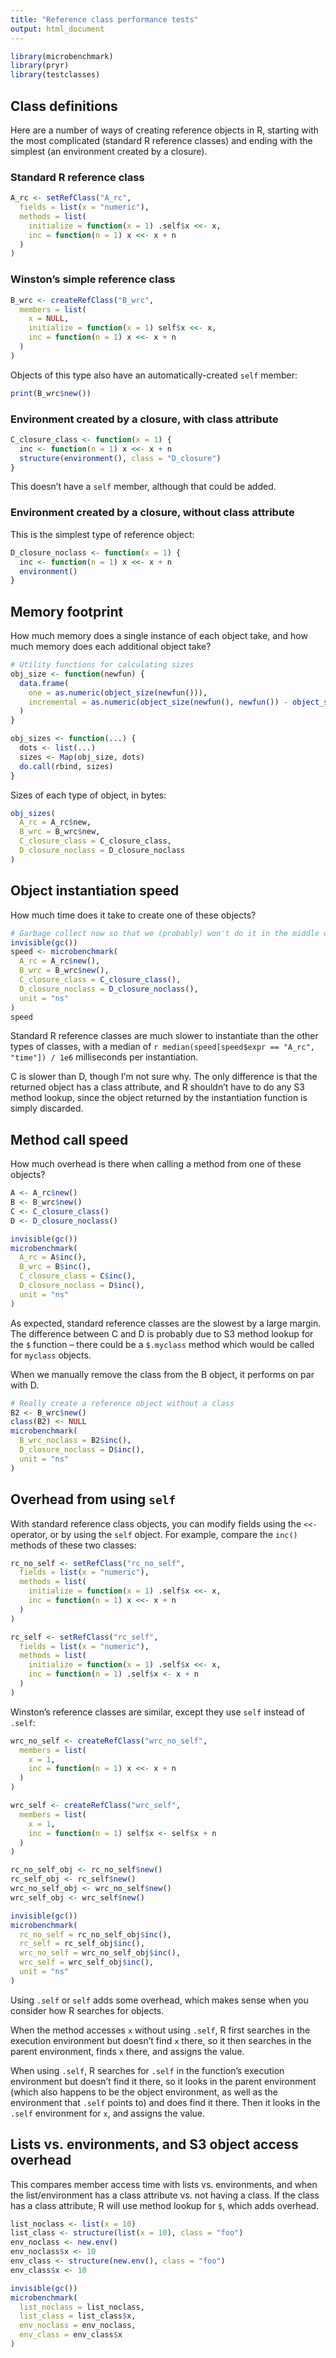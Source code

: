 ```yaml
---
title: "Reference class performance tests"
output: html_document
---
```


<!--
%\VignetteEngine{knitr}
%\VignetteIndexEntry{Reference class performance tests}
-->

```r
library(microbenchmark)
library(pryr)
library(testclasses)
```
## Class definitions

Here are a number of ways of creating reference objects in R, starting with the most complicated (standard R reference classes) and ending with the simplest (an environment created by a closure).

### Standard R reference class

```r
A_rc <- setRefClass("A_rc", 
  fields = list(x = "numeric"),
  methods = list(
    initialize = function(x = 1) .self$x <<- x,
    inc = function(n = 1) x <<- x + n
  )
)
```

### Winston's simple reference class

```r
B_wrc <- createRefClass("B_wrc",
  members = list(
    x = NULL,
    initialize = function(x = 1) self$x <<- x,
    inc = function(n = 1) x <<- x + n
  )
)
```

Objects of this type also have an automatically-created `self` member:

```r
print(B_wrc$new())
```

### Environment created by a closure, with class attribute

```r
C_closure_class <- function(x = 1) {
  inc <- function(n = 1) x <<- x + n
  structure(environment(), class = "D_closure")
}
```

This doesn't have a `self` member, although that could be added.

### Environment created by a closure, without class attribute

This is the simplest type of reference object:

```r
D_closure_noclass <- function(x = 1) {
  inc <- function(n = 1) x <<- x + n
  environment()
}
```


## Memory footprint

How much memory does a single instance of each object take, and how much memory does each additional object take?

```r
# Utility functions for calculating sizes
obj_size <- function(newfun) {
  data.frame(
    one = as.numeric(object_size(newfun())),
    incremental = as.numeric(object_size(newfun(), newfun()) - object_size(newfun()))
  )
}

obj_sizes <- function(...) {
  dots <- list(...)
  sizes <- Map(obj_size, dots)
  do.call(rbind, sizes)
}
```

Sizes of each type of object, in bytes:

```r
obj_sizes(
  A_rc = A_rc$new,
  B_wrc = B_wrc$new,
  C_closure_class = C_closure_class,
  D_closure_noclass = D_closure_noclass
)
```


## Object instantiation speed

How much time does it take to create one of these objects?

```r
# Garbage collect now so that we (probably) won't do it in the middle of a run
invisible(gc())
speed <- microbenchmark(
  A_rc = A_rc$new(),
  B_wrc = B_wrc$new(),
  C_closure_class = C_closure_class(),
  D_closure_noclass = D_closure_noclass(),
  unit = "ns"
)
speed
```

Standard R reference classes are much slower to instantiate than the other types of classes, with a median of `r median(speed[speed$expr == "A_rc", "time"]) / 1e6` milliseconds per instantiation.

C is slower than D, though I'm not sure why. The only difference is that the returned object has a class attribute, and R shouldn't have to do any S3 method lookup, since the object returned by the instantiation function is simply discarded.


## Method call speed

How much overhead is there when calling a method from one of these objects?

```r
A <- A_rc$new()
B <- B_wrc$new()
C <- C_closure_class()
D <- D_closure_noclass()

invisible(gc())
microbenchmark(
  A_rc = A$inc(),
  B_wrc = B$inc(),
  C_closure_class = C$inc(),
  D_closure_noclass = D$inc(),
  unit = "ns"
)
```


As expected, standard reference classes are the slowest by a large margin. The difference between C and D is probably due to S3 method lookup for the `$` function -- there could be a `$.myclass` method which would be called for `myclass` objects.

When we manually remove the class from the B object, it performs on par with D.

```r
# Really create a reference object without a class
B2 <- B_wrc$new()
class(B2) <- NULL
microbenchmark(
  B_wrc_noclass = B2$inc(),
  D_closure_noclass = D$inc(),
  unit = "ns"
)
```


## Overhead from using `self`

With standard reference class objects, you can modify fields using the `<<-` operator, or by using the `self` object. For example, compare the `inc()` methods of these two classes:

```r
rc_no_self <- setRefClass("rc_no_self", 
  fields = list(x = "numeric"),
  methods = list(
    initialize = function(x = 1) .self$x <<- x,
    inc = function(n = 1) x <<- x + n
  )
)

rc_self <- setRefClass("rc_self", 
  fields = list(x = "numeric"),
  methods = list(
    initialize = function(x = 1) .self$x <<- x,
    inc = function(n = 1) .self$x <- x + n
  )
)
```

Winston's reference classes are similar, except they use `self` instead of `.self`:

```r
wrc_no_self <- createRefClass("wrc_no_self",
  members = list(
    x = 1,
    inc = function(n = 1) x <<- x + n
  )
)

wrc_self <- createRefClass("wrc_self",
  members = list(
    x = 1,
    inc = function(n = 1) self$x <- self$x + n
  )
)
```


```r
rc_no_self_obj <- rc_no_self$new()
rc_self_obj <- rc_self$new()
wrc_no_self_obj <- wrc_no_self$new()
wrc_self_obj <- wrc_self$new()

invisible(gc())
microbenchmark(
  rc_no_self = rc_no_self_obj$inc(),
  rc_self = rc_self_obj$inc(),
  wrc_no_self = wrc_no_self_obj$inc(),
  wrc_self = wrc_self_obj$inc(),
  unit = "ns"
)
```

Using `.self` or `self` adds some overhead, which makes sense when you consider how R searches for objects.

When the method accesses `x` without using `.self`, R first searches in the execution environment but doesn't find `x` there, so it then searches in the parent environment, finds `x` there, and assigns the value.

When using `.self`, R searches for `.self` in the function's execution environment but doesn't find it there, so it looks in the parent environment (which also happens to be the object environment, as well as the environment that `.self` points to) and does find it there. Then it looks in the `.self` environment for `x`, and assigns the value.

## Lists vs. environments, and S3 object access overhead

This compares member access time with lists vs. environments, and when the list/environment has a class attribute vs. not having a class. If the class has a class attribute, R will use method lookup for `$`, which adds overhead.

```r
list_noclass <- list(x = 10)
list_class <- structure(list(x = 10), class = "foo")
env_noclass <- new.env()
env_noclass$x <- 10
env_class <- structure(new.env(), class = "foo")
env_class$x <- 10

invisible(gc())
microbenchmark(
  list_noclass = list_noclass,
  list_class = list_class$x,
  env_noclass = env_noclass,
  env_class = env_class$x
)
```
